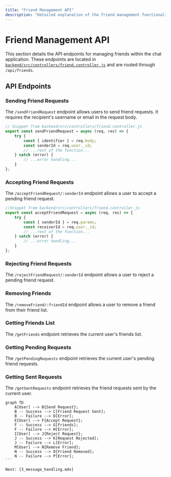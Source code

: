 ```yaml
---
title: "Friend Management API"
description: "Detailed explanation of the friend management functionalities."
---
```

# Friend Management API

<TOC />

This section details the API endpoints for managing friends within the chat application.  These endpoints are located in [`backend/src/controllers/friend.controller.js`](https://github.com/shinymack/Chat-App-MERN/blob/main/backend/src/controllers/friend.controller.js) and are routed through `/api/friends`.

## API Endpoints

### Sending Friend Requests

The `/sendFriendRequest` endpoint allows users to send friend requests.  It requires the recipient's username or email in the request body.

```javascript
// Snippet from backend/src/controllers/friend.controller.js
export const sendFriendRequest = async (req, res) => {
    try {
        const { identifier } = req.body; 
        const senderId = req.user._id;
        // ...rest of the function...
    } catch (error) {
        // ...error handling...
    }
};
```

### Accepting Friend Requests

The `/acceptFriendRequest/:senderId` endpoint allows a user to accept a pending friend request.

```javascript
//Snippet from backend/src/controllers/friend.controller.js
export const acceptFriendRequest = async (req, res) => {
    try {
        const { senderId } = req.params; 
        const receiverId = req.user._id; 
        // ...rest of the function...
    } catch (error) {
        // ...error handling...
    }
};
```

### Rejecting Friend Requests

The `/rejectFriendRequest/:senderId` endpoint allows a user to reject a pending friend request.


### Removing Friends

The `/removeFriend/:friendId` endpoint allows a user to remove a friend from their friend list.

### Getting Friends List

The `/getFriends` endpoint retrieves the current user's friends list.

### Getting Pending Requests

The `/getPendingRequests` endpoint retrieves the current user's pending friend requests.

### Getting Sent Requests

The `/getSentRequests` endpoint retrieves the friend requests sent by the current user.


````mermaid
graph TD
    A[User] --> B{Send Request};
    B -- Success --> C[Friend Request Sent];
    B -- Failure --> D[Error];
    E[User] --> F{Accept Request};
    F -- Success --> G[Friends];
    F -- Failure --> H[Error];
    I[User] --> J{Reject Request};
    J -- Success --> K[Request Rejected];
    J -- Failure --> L[Error];
    M[User] --> N{Remove Friend};
    N -- Success --> O[Friend Removed];
    N -- Failure --> P[Error];
```

Next: [3_message_handling.mdx]
